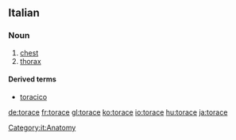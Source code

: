 ==Italian==

===Noun===
{{it-noun|torac|m|e|i}}

# [[chest]]
# [[thorax]]

====Derived terms====
*[[toracico]]
[[Category:it:Anatomy]]

[[de:torace]]
[[fr:torace]]
[[gl:torace]]
[[ko:torace]]
[[io:torace]]
[[hu:torace]]
[[ja:torace]]